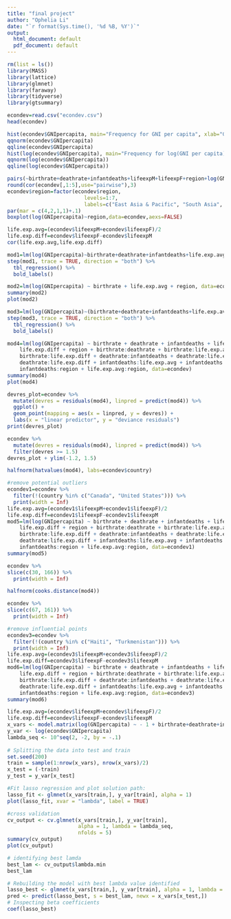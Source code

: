 ```yaml
---
title: "final project"
author: "Ophelia Li"
date: "`r format(Sys.time(), '%d %B, %Y')`"
output:
  html_document: default
  pdf_document: default
---
```


```r
rm(list = ls())
library(MASS)
library(lattice)
library(glmnet)
library(faraway)
library(tidyverse)
library(gtsummary)
```

```r
econdev=read.csv("econdev.csv")
head(econdev)
```

```r
hist(econdev$GNIpercapita, main="Frequency for GNI per capita", xlab="GNI per capita")
qqnorm(econdev$GNIpercapita)
qqline(econdev$GNIpercapita)
hist(log(econdev$GNIpercapita), main="Frequency for log(GNI per capita)", xlab="log(GNI per capita)")
qqnorm(log(econdev$GNIpercapita))
qqline(log(econdev$GNIpercapita))
```

```r
pairs(~birthrate+deathrate+infantdeaths+lifeexpM+lifeexpF+region+log(GNIpercapita),data=econdev)
round(cor(econdev[,1:5],use="pairwise"),3)
econdev$region=factor(econdev$region,
                         levels=1:7,
                         labels=c("East Asia & Pacific", "South Asia", "Europe & Central Asia", "North America", "Latin America", "Middle East & North Africa", "Sub-Saharan Africa"))
par(mar = c(4,2,1,1)+.1)
boxplot(log(GNIpercapita)~region,data=econdev,aexs=FALSE)
```
```r
life.exp.avg=(econdev$lifeexpM+econdev$lifeexpF)/2
life.exp.diff=econdev$lifeexpF-econdev$lifeexpM
cor(life.exp.avg,life.exp.diff)
```

```r
mod1=lm(log(GNIpercapita)~birthrate+deathrate+infantdeaths+life.exp.avg+life.exp.diff+region,data=econdev)
step(mod1, trace = TRUE, direction = "both") %>%
  tbl_regression() %>%
  bold_labels()
```

```r
mod2=lm(log(GNIpercapita) ~ birthrate + life.exp.avg + region, data=econdev)
summary(mod2)
plot(mod2)
```

```r
mod3=lm(log(GNIpercapita)~(birthrate+deathrate+infantdeaths+life.exp.avg+life.exp.diff+region)^2,data=econdev)
step(mod3, trace = TRUE, direction = "both") %>%
  tbl_regression() %>%
  bold_labels()
```

```r
mod4=lm(log(GNIpercapita) ~ birthrate + deathrate + infantdeaths + life.exp.avg + 
    life.exp.diff + region + birthrate:deathrate + birthrate:life.exp.avg + 
    birthrate:life.exp.diff + deathrate:infantdeaths + deathrate:life.exp.avg + 
    deathrate:life.exp.diff + infantdeaths:life.exp.avg + infantdeaths:life.exp.diff + 
    infantdeaths:region + life.exp.avg:region, data=econdev)
summary(mod4)
plot(mod4)
```

```r
devres_plot=econdev %>%
  mutate(devres = residuals(mod4), linpred = predict(mod4)) %>%
  ggplot() + 
  geom_point(mapping = aes(x = linpred, y = devres)) +
  labs(x = "linear predictor", y = "deviance residuals")
print(devres_plot)
```

```r
econdev %>%
  mutate(devres = residuals(mod4), linpred = predict(mod4)) %>%
  filter(devres >= 1.5)
devres_plot + ylim(-1.2, 1.5)
```

```r
halfnorm(hatvalues(mod4), labs=econdev$country)
```

```r
#remove potential outliers
econdev1=econdev %>%
  filter(!(country %in% c("Canada", "United States"))) %>%
  print(width = Inf)
life.exp.avg=(econdev1$lifeexpM+econdev1$lifeexpF)/2
life.exp.diff=econdev1$lifeexpF-econdev1$lifeexpM
mod5=lm(log(GNIpercapita) ~ birthrate + deathrate + infantdeaths + life.exp.avg + 
    life.exp.diff + region + birthrate:deathrate + birthrate:life.exp.avg + 
    birthrate:life.exp.diff + deathrate:infantdeaths + deathrate:life.exp.avg + 
    deathrate:life.exp.diff + infantdeaths:life.exp.avg + infantdeaths:life.exp.diff + 
    infantdeaths:region + life.exp.avg:region, data=econdev1)
summary(mod5)
```

```r
econdev %>%
slice(c(30, 166)) %>%
  print(width = Inf)
```

```r
halfnorm(cooks.distance(mod4))
```

```r
econdev %>%
slice(c(67, 161)) %>%
  print(width = Inf)
```

```r
#remove influential points
econdev3=econdev %>%
  filter(!(country %in% c("Haiti", "Turkmenistan"))) %>%
  print(width = Inf)
life.exp.avg=(econdev3$lifeexpM+econdev3$lifeexpF)/2
life.exp.diff=econdev3$lifeexpF-econdev3$lifeexpM
mod6=lm(log(GNIpercapita) ~ birthrate + deathrate + infantdeaths + life.exp.avg + 
    life.exp.diff + region + birthrate:deathrate + birthrate:life.exp.avg + 
    birthrate:life.exp.diff + deathrate:infantdeaths + deathrate:life.exp.avg + 
    deathrate:life.exp.diff + infantdeaths:life.exp.avg + infantdeaths:life.exp.diff + 
    infantdeaths:region + life.exp.avg:region, data=econdev3)
summary(mod6)
```

```r
life.exp.avg=(econdev$lifeexpM+econdev$lifeexpF)/2
life.exp.diff=econdev$lifeexpF-econdev$lifeexpM
x_vars <- model.matrix(log(GNIpercapita) ~ - 1 + birthrate+deathrate+infantdeaths+life.exp.avg+life.exp.diff+region, data=econdev)[, -1]
y_var <- log(econdev$GNIpercapita)
lambda_seq <- 10^seq(2, -2, by = -.1)
 
# Splitting the data into test and train
set.seed(200)
train = sample(1:nrow(x_vars), nrow(x_vars)/2)
x_test = (-train)
y_test = y_var[x_test]

#Fit lasso regression and plot solution path:
lasso_fit <- glmnet(x_vars[train,], y_var[train], alpha = 1)
plot(lasso_fit, xvar = "lambda", label = TRUE)

#cross validation
cv_output <- cv.glmnet(x_vars[train,], y_var[train],
                       alpha = 1, lambda = lambda_seq, 
                       nfolds = 5)
summary(cv_output)
plot(cv_output)

# identifying best lamda
best_lam <- cv_output$lambda.min
best_lam
```

```r
# Rebuilding the model with best lambda value identified
lasso_best <- glmnet(x_vars[train,], y_var[train], alpha = 1, lambda = best_lam)
pred <- predict(lasso_best, s = best_lam, newx = x_vars[x_test,])
# Inspecting beta coefficients
coef(lasso_best)
```

